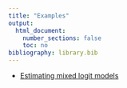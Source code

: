 ```yaml
---
title: "Examples"
output:
  html_document:
    number_sections: false
    toc: no
bibliography: library.bib
---
```


- [Estimating mixed logit models](mxl_models.html)
